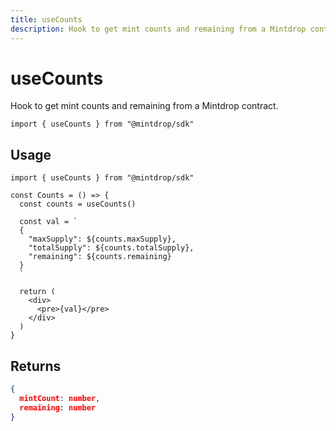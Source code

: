 ```yaml
---
title: useCounts
description: Hook to get mint counts and remaining from a Mintdrop contract.
---
```


# useCounts

Hook to get mint counts and remaining from a Mintdrop contract.

```tsx
import { useCounts } from "@mintdrop/sdk"
```

## Usage

```tsx
import { useCounts } from "@mintdrop/sdk"

const Counts = () => {
  const counts = useCounts()

  const val = `
  {
    "maxSupply": ${counts.maxSupply},
    "totalSupply": ${counts.totalSupply},
    "remaining": ${counts.remaining}
  }
  `

  return (
    <div>
      <pre>{val}</pre>
    </div>
  )
}
```


<UseCounts />

## Returns

```json
{
  mintCount: number,
  remaining: number
}
```
